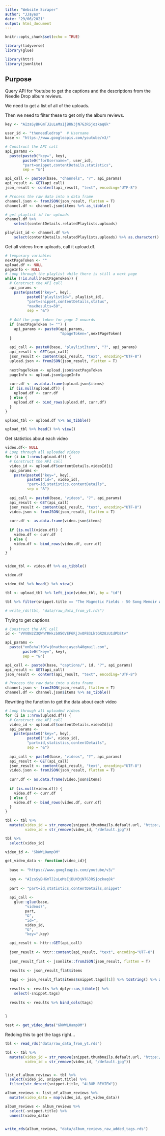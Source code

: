 ```yaml
---
title: "Website Scraper"
author: "JJayes"
date: "29/06/2021"
output: html_document
---
```


```r
knitr::opts_chunk$set(echo = TRUE)

library(tidyverse)
library(glue)

library(httr)
library(jsonlite)

```

## Purpose

Query API for Youtube to get the captions and the descriptions from the Needle Drop album reviews.

We need to get a list of all of the uploads.

Then we need to filter these to get only the album reviews.

```r
key <- "AIzaSyBHGmTJ2uLeMsIjBUN3jN7G3RSjozkaq8k"

user_id <- "theneedledrop"  # Username
base <- "https://www.googleapis.com/youtube/v3/"

```



```r
# Construct the API call
api_params <- 
  paste(paste0("key=", key), 
        paste0("forUsername=", user_id), 
        "part=snippet,contentDetails,statistics",
        sep = "&")

api_call <- paste0(base, "channels", "?", api_params)
api_result <- GET(api_call)
json_result <- content(api_result, "text", encoding="UTF-8")
```

```r
# Process the raw data into a data frame
channel.json <- fromJSON(json_result, flatten = T)
channel.df <- channel.json$items %>% as_tibble()

# get playlist id for uploads
channel.df %>% 
    select(contentDetails.relatedPlaylists.uploads)

playlist_id <- channel.df %>% 
    select(contentDetails.relatedPlaylists.uploads) %>% as.character()

```


Get all videos from uploads, call it upload.df.

```r
# temporary variables
nextPageToken <- ""
upload.df <- NULL
pageInfo <- NULL
# Loop through the playlist while there is still a next page
while (!is.null(nextPageToken)) {
  # Construct the API call
  api_params <- 
    paste(paste0("key=", key), 
          paste0("playlistId=", playlist_id), 
          "part=snippet,contentDetails,status",
          "maxResults=50",
          sep = "&")
  
  # Add the page token for page 2 onwards
  if (nextPageToken != "") {
    api_params <- paste0(api_params,
                         "&pageToken=",nextPageToken)
  }
  
  api_call <- paste0(base, "playlistItems", "?", api_params)
  api_result <- GET(api_call)
  json_result <- content(api_result, "text", encoding="UTF-8")
  upload.json <- fromJSON(json_result, flatten = T)
  
  nextPageToken <- upload.json$nextPageToken
  pageInfo <- upload.json$pageInfo
  
  curr.df <- as.data.frame(upload.json$items)
  if (is.null(upload.df)) {
    upload.df <- curr.df
  } else {
    upload.df <- bind_rows(upload.df, curr.df)
  }
}

upload_tbl <- upload.df %>% as_tibble()

upload_tbl %>% head() %>% view()
```

Get statistics about each video

```r
video.df<- NULL
# Loop through all uploaded videos
for (i in 1:nrow(upload.df)) {
  # Construct the API call
  video_id <- upload.df$contentDetails.videoId[i]
  api_params <- 
    paste(paste0("key=", key), 
          paste0("id=", video_id), 
          "part=id,statistics,contentDetails",
          sep = "&")
  
  api_call <- paste0(base, "videos", "?", api_params)
  api_result <- GET(api_call)
  json_result <- content(api_result, "text", encoding="UTF-8")
  video.json <- fromJSON(json_result, flatten = T)
  
  curr.df <- as.data.frame(video.json$items)
  
  if (is.null(video.df)) {
    video.df <- curr.df
  } else {
    video.df <- bind_rows(video.df, curr.df)
  }
}  


video_tbl <- video.df %>% as_tibble()

video.df

video_tbl %>% head() %>% view()

tbl <- upload_tbl %>% left_join(video_tbl, by = "id")

tbl %>% filter(snippet.title == "The Magnetic Fields - 50 Song Memoir ALBUM REVIEW") %>% select(id)

# write_rds(tbl, "data/raw_data_from_yt.rds")
```


Trying to get captions

```r
# Construct the API call
id <- "VVV0N2Z3QWhYRHkzb05GVEF6RjJvOFB3LktGR28zU1dPbEtv"

api_params <- 
  paste("onBehalfOf=j0nathanjayes%40gmail.com",
        paste0("key=", key), 
        sep = "&")

api_call <- paste0(base, "captions/", id, "?", api_params)
api_result <- GET(api_call)
json_result <- content(api_result, "text", encoding="UTF-8")
```

```r
# Process the raw data into a data frame
channel.json <- fromJSON(json_result, flatten = T)
channel.df <- channel.json$items %>% as_tibble()
```






Rewriting the function to get the data about each video

```r
# Loop through all uploaded videos
for (i in 1:nrow(upload.df)) {
  # Construct the API call
  video_id <- upload.df$contentDetails.videoId[i]
  api_params <- 
    paste(paste0("key=", key), 
          paste0("id=", video_id), 
          "part=id,statistics,contentDetails",
          sep = "&")
  
  api_call <- paste0(base, "videos", "?", api_params)
  api_result <- GET(api_call)
  json_result <- content(api_result, "text", encoding="UTF-8")
  video.json <- fromJSON(json_result, flatten = T)
  
  curr.df <- as.data.frame(video.json$items)
  
  if (is.null(video.df)) {
    video.df <- curr.df
  } else {
    video.df <- bind_rows(video.df, curr.df)
  }
}
```


```r
tbl <- tbl %>%
  mutate(video_id = str_remove(snippet.thumbnails.default.url, "https://i.ytimg.com/vi/"),
         video_id = str_remove(video_id, "/default.jpg"))

tbl %>% 
  select(video_id)
```


```r
video_id <- "6kWWLOampOM"

get_video_data <- function(video_id){
  
  base <- "https://www.googleapis.com/youtube/v3/"
  
  key <- "AIzaSyBHGmTJ2uLeMsIjBUN3jN7G3RSjozkaq8k"
  
  part <- "part=id,statistics,contentDetails,snippet"
  
  api_call <- 
    glue::glue(base,
         "videos?",
         part,
         "&",
         "id=",
         video_id,
         "&",
         "key=",key)

  api_result <- httr::GET(api_call)
  
  json_result <- httr::content(api_result, "text", encoding="UTF-8")
  
  json_result_flat <- jsonlite::fromJSON(json_result, flatten = T)
  
  results <- json_result_flat$items
  
  tags <- json_result_flat$items$snippet.tags[[1]] %>% toString() %>% as_tibble() %>% rename(tags = value)
  
  results <- results %>% dplyr::as_tibble() %>% 
    select(-snippet.tags)
  
  results <- results %>% bind_cols(tags)
    
  
}

test <- get_video_data("6kWWLOampOM")


```

Redoing this to get the tags right...

```r
tbl <- read_rds("data/raw_data_from_yt.rds")

tbl <- tbl %>%
  mutate(video_id = str_remove(snippet.thumbnails.default.url, "https://i.ytimg.com/vi/"),
         video_id = str_remove(video_id, "/default.jpg"))


list_of_album_reviews <- tbl %>% 
  select(video_id, snippet.title) %>% 
  filter(str_detect(snippet.title, "ALBUM REVIEW"))

album_reviews <- list_of_album_reviews %>% 
  mutate(video_data = map(video_id, get_video_data))

album_reviews <- album_reviews %>% 
  select(-snippet.title) %>% 
  unnest(video_data)


write_rds(album_reviews, "data/album_reviews_raw_added_tags.rds")

```

